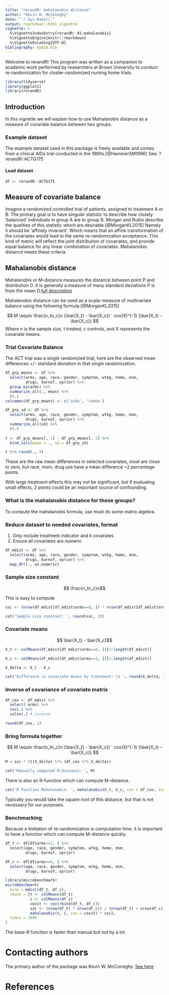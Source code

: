 ```yaml
---
title: "rerandR: mahalanobis distance"
author: "Kevin W. McConeghy"
date: "`r Sys.Date()`"
output: rmarkdown::html_vignette
vignette: >
  %\VignetteIndexEntry{rerandR: 01-mahalanobis}
  %\VignetteEngine{knitr::rmarkdown}
  %\VignetteEncoding{UTF-8}
bibliography: mybib.bib
---
```


Welcome to rerandR! This program was written as a companion to academic work performed by researchers at Brown University to conduct re-randomization for cluster-randomized nursing home trials. 

```r
library(tidyverse)
library(ggplot2)
library(rerandR)
```

## Introduction

In this vignette we will explain how to use Mahalanobis distance as a measure of covariate balance between two groups.  

### Example dataset  
The example dataset used in this package is freely available and comes from a clinical AIDs trial conducted in the 1990s.[@HammerSM1996] See: ?rerandR::ACTG175 

#### Load dataset  
```r
df <- rerandR::ACTG175
```

## Measure of covariate balance  

Imagine a randomized controlled trial of patients, assigned to treatment A or B. The primary goal is to have singular statistic to describe how closely 'balanced' individuals in group A are to group B. Morgan and Rubin describe the qualities of this statistic which are desirable.[@MorganKL2015] Namely it should be 'affinely invariant'. Which means that an affine transformation of the covariates would lead to the same re-randomization acceptance. This kind of metric will reflect the joint distribution of covariates, and provide equal balance for any linear combination of covariates.  Mahalanobis distance meets these criteria.  

## Mahalanobis distance  

Mahalanobis or M-distance measures the distance between point P and distribution D. It is generally a measure of many standard deviations P is from the mean D.[full description](https://en.wikipedia.org/wiki/Mahalanobis_distance)  

Mahalanobis distance can be used as a scalar measure of multivariate balance using the following formula.[@MorganKL2015]  

$$ M \equiv \frac{n_tn_c}n (\bar{X_t} - \bar{X_c}) ' cov(X)^{-1} (\bar{X_t} - \bar{X_c}) $$
Where n is the sample size, t treated, c controls, and X represents the covariate means. 

### Trial Covariate Balance  
The ACT trial was a single randomized trial, here are the observed mean differences +/- standard deviation in that single randomization.  

```r


df_grp_means <- df %>%
  select(arms, age, race, gender, symptom, wtkg, hemo, msm, 
         drugs, karnof, oprior) %>%
  group_by(arms) %>%
  summarize_all(., mean) %>%
  t(.) 
colnames(df_grp_means) <- c('zido', 'combo')

df_grp_sd <- df %>%
  select(arms, age, race, gender, symptom, wtkg, hemo, msm, 
         drugs, karnof, oprior) %>%
  summarize_all(sd) %>%
  t(.)
  
t <- df_grp_means[, 1] - df_grp_means[, 2] %>%
  bind_cols(mean = ., sd = df_grp_sd) 

t %>% round(., 4)
```
These are the raw mean differences in selected covariates, most are close to zero, but race, msm, drug use have a mean difference ~2 percentage points.  

With large treatment effects this may not be significant, but if evaluating small effects, 2 points could be an important source of confounding.  

### What is the mahalanobis distance for these groups?  

To compute the mahalanobis formula, use must do some matrix algebra.  

### Reduce dataset to needed covariates, format  
1) Only include treatment indicator and k covarates  
2) Ensure all covariates are numeric  
```r
df_mdist <- df %>%
  select(arms, age, race, gender, symptom, wtkg, hemo, msm, 
         drugs, karnof, oprior) %>%
  map_dfr(., as.numeric) 
```

### Sample size constant  

$$ \frac{n_tn_c}n$$  

This is easy to compute
```r
ssc <- (nrow(df_mdist[df_mdist$arms==0, ]) * nrow(df_mdist[df_mdist$arms==1, ])) / (nrow(df_mdist))

cat('Sample size constant: ', round(ssc, 3))
```

### Covariate means  

$$ \bar{X_t} - \bar{X_c}$$  

```r
X_t <- colMeans(df_mdist[df_mdist$arms==0, ])[2:length(df_mdist)]

X_c <- colMeans(df_mdist[df_mdist$arms==1, ])[2:length(df_mdist)]

X_delta <- X_t - X_c 

cat('Difference in covariate means by treatment: \n ', round(X_delta, 3))
```

### Inverse of covariance of covariate matrix  
```r
df_cov <- df_mdist %>%
  select(-arms) %>%
  cov(.) %>%
  solve(.) # inverse

round(df_cov, 1)
```



### Bring formula together  

$$ M \equiv \frac{n_tn_c}n (\bar{X_t} - \bar{X_c}) ' cov(X)^{-1} (\bar{X_t} - \bar{X_c}) $$

```r
M = ssc * (t(X_delta) %*% (df_cov %*% X_delta))

cat('Manually computed M-distance: ', M)
```

There is also an R-function which can compute M-distance.  
```r
cat('R function Mahalanobis: ', mahalanobis(X_t, X_c, cov = df_cov, inverted = T) * ssc)
```
Typically you would take the square root of this distance, but that is not necessary for our purposes.  

### Benchmarking  
Because a limitation of re-randomization is computation time, it is important to have a function which can compute M-distance quickly.  

```r
df_t <- df[df$arms==1, ] %>%
  select(age, race, gender, symptom, wtkg, hemo, msm, 
         drugs, karnof, oprior)

df_c <- df[df$arms==0, ] %>%
  select(age, race, gender, symptom, wtkg, hemo, msm, 
         drugs, karnof, oprior) 

library(microbenchmark)
microbenchmark(
  mine = mdist(df_t, df_c),
  rbase = {t <- colMeans(df_t) 
           c <- colMeans(df_c) 
           covit <- cov(rbind(df_t, df_c))
           ssc <- (nrow(df_t) * nrow(df_c)) / (nrow(df_t) + nrow(df_c))
           mahalanobis(t, c, cov = covit) * ssc},
  times = 1000
)
```
The base-R function is faster than manual but not by a lot.  

# Contacting authors  
The primary author of the package was Kevin W. McConeghy. [See here](https://github.com/kmcconeghy/)

# References  
